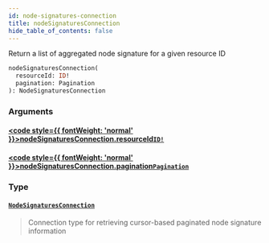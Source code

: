 ```yaml
---
id: node-signatures-connection
title: nodeSignaturesConnection
hide_table_of_contents: false
---
```








Return a list of aggregated node signature for a given resource ID

```graphql
nodeSignaturesConnection(
  resourceId: ID!
  pagination: Pagination
): NodeSignaturesConnection
```


### Arguments

#### [<code style={{ fontWeight: 'normal' }}>nodeSignaturesConnection.<b>resourceId</b></code>](#)<Bullet />[`ID!`](/mainnet/api/graphql/scalars/id) <Badge class="secondary" text="non-null"/> <Badge class="secondary" text="scalar"/>
> 
> 

#### [<code style={{ fontWeight: 'normal' }}>nodeSignaturesConnection.<b>pagination</b></code>](#)<Bullet />[`Pagination`](/mainnet/api/graphql/inputs/pagination) <Badge class="secondary" text="input"/>
> 
> 

### Type

#### [`NodeSignaturesConnection`](/mainnet/api/graphql/objects/node-signatures-connection) <Badge class="secondary" text="object"/>
> Connection type for retrieving cursor-based paginated node signature information
> 





